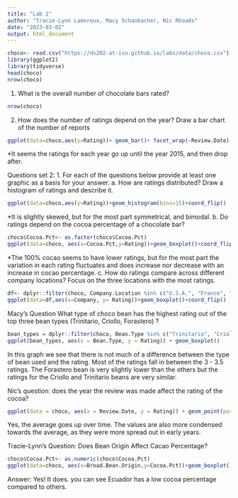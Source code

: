 ```yaml
---
title: "Lab 2"
author: "Tracie-Lynn Lamoreux, Macy Schanbacher, Nic Rhoads"
date: "2023-03-02"
output: html_document
---
```


```r
choco<- read.csv("https://ds202-at-isu.github.io/labs/data/choco.csv")
library(ggplot2)
library(tidyverse)
head(choco)
nrow(choco)
```

1. What is the overall number of chocolate bars rated?
```r
nrow(choco)
```

2. How does the number of ratings depend on the year? Draw a bar chart of the number of reports
```r
ggplot(data=choco,aes(y=Rating))+ geom_bar()+ facet_wrap(~Review.Date)
```
*It seems the ratings for each year go up until the year 2015, and then drop after.


Questions set 2:
1. For each of the questions below provide at least one graphic as a basis for your answer.
a. How are ratings distributed? Draw a histogram of ratings and describe it.

```r
ggplot(data=choco,aes(y=Rating))+geom_histogram(bins=15)+coord_flip()
```
*It is slightly skewed, but for the most part symmetrical, and bimodal.
b. Do ratings depend on the cocoa percentage of a chocolate bar?
```r
choco$Cocoa.Pct<- as.factor(choco$Cocoa.Pct)
ggplot(data=choco, aes(x=Cocoa.Pct,y=Rating))+geom_boxplot()+coord_flip()
```
*The 100% cocao seems to have lower ratings, but for the most part the variation in each rating fluctuates and does increase nor decrease with an increase in cocao percentage.
c. How do ratings compare across different company locations? Focus on the three locations with the most ratings.
```r
df<- dplyr::filter(choco, Company.Location %in% c("U.S.A.", "France", "Canada")) 
ggplot(data=df,aes(x=Company, y= Rating))+geom_boxplot()+coord_flip()
```



Macy's Question
What type of choco bean has the highest rating out of the top three bean types (Trinitario, Criollo, Forastero) ?
```r
bean_types = dplyr::filter(choco, Bean.Type %in% c("Trinitario", "Criollo", "Forastero"))
ggplot(bean_types, aes(x = Bean.Type, y = Rating)) + geom_boxplot()
```
In this graph we see that there is not much of a difference between the type of bean used and the rating. Most of the ratings fall in between the 3 - 3.5 ratings. The Forastero bean is very slightly lower than the others but the ratings for the Criollo and Trinitario beans are very similar. 

Nic's question: does the year the review was made affect the rating of the cocoa?

```r
ggplot(data = choco, aes(x = Review.Date, y = Rating)) + geom_point(position="jitter")
```

Yes, the average goes up over time. The values are also more condensed towards the average, as they were more spread out in early years.

Tracie-Lynn's Question:
Does Bean Origin Affect Cacao Percentage?
```r
choco$Cocoa.Pct<- as.numeric(choco$Cocoa.Pct)
ggplot(data=choco, aes(x=Broad.Bean.Origin,y=Cocoa.Pct))+geom_boxplot()+coord_flip()
```

Answer: Yes! It does. you can see Ecuador has a low cocoa percentage compared to others.


